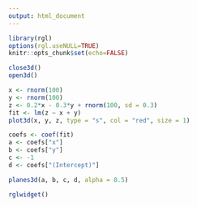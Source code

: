 ```yaml
---
output: html_document
---
```


```r
library(rgl)
options(rgl.useNULL=TRUE)
knitr::opts_chunk$set(echo=FALSE)
```

```r
close3d()
open3d()

x <- rnorm(100)
y <- rnorm(100)
z <- 0.2*x - 0.3*y + rnorm(100, sd = 0.3)
fit <- lm(z ~ x + y)
plot3d(x, y, z, type = "s", col = "red", size = 1)

coefs <- coef(fit)
a <- coefs["x"]
b <- coefs["y"]
c <- -1
d <- coefs["(Intercept)"]

planes3d(a, b, c, d, alpha = 0.5)

rglwidget()
```